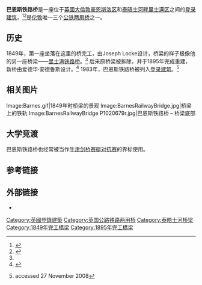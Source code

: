{{For|同名火车站|巴恩斯桥火车站}}
{{Infobox Bridge |
|image =BarnesRailwayBridgeUpstream.jpg
|bridge_name = 巴恩斯铁路桥
|caption =现在的巴恩斯铁路桥
|official_name = 
|locale = [[英国|英国]][[伦敦|伦敦]]
|carries = Railway<br>Pedestrians
|crosses = [[泰晤士河|泰晤士河]]
|maint = 
|open = 1895
|below =
|traffic = 
|design = 桁架拱桥
|toll = 
|mainspan = 
|length = 
|width = 
|heritage = [[登录建筑|登录建筑]]
}}
'''巴恩斯铁路桥'''是一座位于[[英國|英國]][[大倫敦|大倫敦]][[豪恩斯洛区|豪恩斯洛区]]和[[泰晤士河畔里士满区|泰晤士河畔里士满区]]之间的[[登录建筑|登录建筑]]，<ref name="ListedR">{{National Heritage List for England |num=1080861 |desc=Barnes Railway Bridge}}</ref><ref name="ListedH">{{英国国家遗产名录 |num= 1376777 |desc=Barnes Railway Bridge}}</ref>是[[伦敦|伦敦]]唯一三个[[公路铁路两用桥|公铁两用桥]]之一。

== 历史 ==
1849年，第一座坐落在这里的桥完工，由Joseph Locke设计，桥梁的样子极像他的另一座桥梁——[[里士满铁路桥|里士满铁路桥]]。<ref name="ListedR"/>
后来原桥梁被拆除，并于1895年完成重建，新桥由爱德华·安德鲁斯设计。<ref>{{Cite web |url=http://thames.me.uk/s00250.htm |title=Where Thames Smooth Waters Glide |accessdate=2016-02-19 |archive-date=2008-01-18 |archive-url=https://web.archive.org/web/20080118041204/http://thames.me.uk/s00250.htm |dead-url=no }}</ref>
1983年，巴恩斯铁路桥被列入[[登录建筑|登录建筑]]。<ref>{{IoE|205220}} accessed 27 November 2008</ref>

==相关图片==
{{commons category|Barnes Railway Bridge}}
<gallery>
Image:Barnes.gif|1849年时桥梁的景观
Image:BarnesRailwayBridge.jpg|桥梁上的铁轨
Image:BarnesRailwayBridge P1020679r.jpg|巴恩斯铁路桥 – 桥梁底部
</gallery>

== 大学竞渡 ==
巴恩斯铁路桥也经常被当作[[牛津剑桥赛艇对抗赛|牛津剑桥赛艇对抗赛]]的界标使用。

==参考链接==
	<references />
==外部链接==
* {{Structurae|id=s0011378|title=Barnes Railway Bridge}}

{{Crossings navbox
|structure = [[桥梁|桥梁]]
|place = [[泰晤士河|泰晤士河]]
|upstream=[[奇西克桥|奇西克桥]]|downstream=[[漢默史密斯橋|漢默史密斯橋]]|bridge = 巴恩斯铁路桥<br>[[英国国家格网参考系统|英国国家格网参考系统]]：{{gbmappingsmall|TQ213763}}
}}

{{coord|51|28|22|N|0|15|14|W|region:GB_type:landmark|display=title}}

[[Category:英國登錄建築|Category:英國登錄建築]]
[[Category:英国公路铁路两用桥|Category:英国公路铁路两用桥]]
[[Category:泰晤士河桥梁|Category:泰晤士河桥梁]]
[[Category:1849年完工橋梁|Category:1849年完工橋梁]]
[[Category:1895年完工橋梁|Category:1895年完工橋梁]]